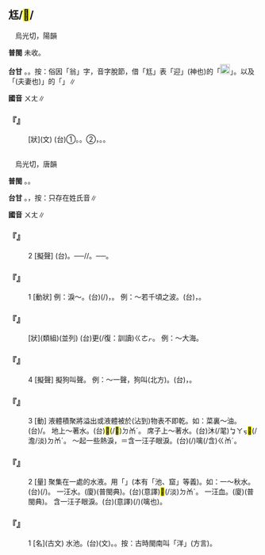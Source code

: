 
==尪/<mark>&#xffba7;</mark>/{{ruby|<mark>&#xffcce;</mark>|ㄨㄤ}}==

　烏光切，陽韻

'''普閩''' 未收。

'''台甘''' {{ruby|(文)|ㆲ}}。{{ruby|(語)|ㄤ}}。按：俗因「翁」字，音字脫節，借「尪」表「迎{{ruby|翁|ㄤ}}」(神也)的「[[File:fa73.png|20px]]」。以及「{{ruby|翁|ㄤ}}{{ruby|姥|ㆠㆦˋ}}(夫妻也)」的「{{ruby|翁|ㄤ}}」∥

'''國音''' <rt>ㄨㄤ</rt>∥

    

==='''『{{ruby|尪|ㄨㄤ}}』'''===
: [狀](文) (台)①{{ruby|跛|ㄅㄞˋ}}{{ruby|腳|ㄎㄚ}}。{{ruby|癶|ㄆㄨㄚㆵ}}{{ruby|骹|ㄎㄚ}}。②{{ruby|病|ㄅㆪ˫}}{{ruby|/|ㄅㆥ˫}}{{ruby|弱|ㄌㄧㆦㆶ ͘}}{{ruby|/|ㆢㄧㆦㆶ ͘}}，{{ruby|荏|ㄌㆰˋ}}{{ruby|弱|ㆢㄧㆦㆶ ͘}}{{ruby|/|ㄌㄧㆦㆶ ͘}}。{{ruby|軟|ㄌㄨㄢˋ}}{{ruby|弱|ㆢㄧㆦㆶ ͘}}{{ruby|/|ㄌㄧㆦㆶ ͘}}。
    

=={{ruby|汪|ㄨㄤ}}==

　烏光切，唐韻

'''普閩''' {{ruby|(文)|ㆲ}}。{{ruby|(白)|ㄤ}}。

'''台甘''' {{ruby|(文)|ㆲ}}。{{ruby|(語)|ㄤ}}，按：只存在姓氏音∥

'''國音''' <rt>ㄨㄤ</rt>∥

    

==='''『{{ruby|汪|ㄨㄤ}}{{ruby|汪|ㄨㄤ}}』'''===
:2  [擬聲] (台){{ruby|狗|ㄍㄠˋ}}{{ruby|吼|ㄏㄠˋ}}{{ruby|丌|ㆤ}}{{ruby|聲|ㄒㄧㆩ}}。──{{ruby|( )|ㄨㄤˋ}}{{ruby|( )|ㄨㄤˋ}}/{{ruby|( )|ㄏㆱˋ}}{{ruby|( )|ㄏㆱˋ}}/{{ruby|( )|ㄏㆯˋ}}{{ruby|( )|ㄏㆯˋ}}。{{ruby|狗|ㄍㄠˋ}}{{ruby|受|ㄒㄧㄨ˫}}{{ruby|傷|ㄒㄧㆲ}}{{ruby|時|ㄒㄧˊ}}{{ruby|丌|ㆤ}}{{ruby|吼|ㄏㄠˋ}}{{ruby|聲|ㄒㄧㆩ}}──{{ruby|( )|ㄫㄞˋ}}{{ruby|( )|ㄫㄞˋ}}{{ruby|叫|ㄍㄧㄜ˪}}。
    

==='''『{{ruby|汪|ㄨㄤ}}{{ruby|汪|ㄨㄤ}}』'''===
:1  [動狀] 例：淚～。(台){{ruby|目|ㆠㄚㆶ ͘}}{{ruby|滓|ㄗㄞˋ}}(/{{ruby|屎|ㄙㄞˋ}}){{ruby|含|ㄍㆰˊ}}{{ruby|目|ㆠㄚㆶ ͘}}{{ruby|墘|ㄍㆪˊ}}，{{ruby|一|ㄧㆵ}}{{ruby|直|ㄉㄧㆵ ͘}}{{ruby|<mark>&#xffa49;</mark>|ㆠㆤㆷ}}{{ruby|/|ㆠㄨㆤㆷ ͘}}{{ruby|輾|ㄌㄧㄣ˪}}{{ruby|落|ㄌㄜㆷ ͘}}{{ruby|來|·ㄌㄞˊ}}{{ruby|丌|ㆤ}}{{ruby|款|ㄎㄨㄢˋ}}。 例：～若千頃之波。(台){{ruby|汪|ㆲ}}{{ruby|汪|ㆲ}}，{{ruby|水|ㄗㄨㄧˋ}}{{ruby|深|ㄑㄧㆬ}}{{ruby|闊|ㄎㄨㄚㆷ}}{{ruby|丌|ㆤ}}{{ruby|款|ㄎㄨㄢˋ}}。
    

==='''『{{ruby|汪|ㄨㄤ}}{{ruby|洋|ㄧㄤˊ}}』'''===
: [狀](類組)(並列) (台){{ruby|海|ㄏㄞˋ}}{{ruby|水|ㄗㄨㄧˋ}}{{ruby|深|ㄑㄧㆬ}}更(/復：訓讀)<rt>ㄍㄜㆷ</rt>{{ruby|/|ㄍㄜ˪}}{{ruby|闊|ㄎㄨㄚㆷ}}{{ruby|丌|ㆤ}}{{ruby|款|ㄎㄨㄢˋ}}。 例：～大海。
    

==='''『{{ruby|汪|ㄨㄤ}}』'''===
:4  [擬聲] 擬狗叫聲。 例：～一聲，狗叫(北方)。(台){{ruby|狗|ㄍㄠˋ}}，{{ruby|( )|ㄏㆱˋ}}{{ruby|( )|ㄏㆱˋ}}{{ruby|叫|ㄍㄧㄜ˪}}。
    

==='''『{{ruby|汪|ㄨㄤ}}』'''===
:3  [動] 液體積聚將溢出或液體被於(沾到)物表不即乾。如：菜裏～油。(台){{ruby|菜|ㄘㄞ˪}}{{ruby|湯|ㄊㆭ}}{{ruby|油|ㄧㄨˊ}}{{ruby|( )|ㄌㄚㆴ}}{{ruby|( )|ㄌㄚㆴ}}/{{ruby|( )|ㄌㆤㆷ}}{{ruby|( )|ㄌㆤㆷ}}{{{ruby|油|ㄧㄨˊ}}{{ruby|氣|ㄎㄧ˪}}{{ruby|傷|ㄒㄧㆧ}}{{ruby|/|ㄒㄧㆫ}}穧(/濟/多：訓讀)<rt>ㄗㆤ˫</rt>{{ruby|/|ㄗㄨㆤ˫}}}。 地上～著水。(台){{ruby|塗|ㄊㆦˊ}}{{ruby|腳|ㄎㄚ}}<mark>&#xffc68;</mark>(/<mark>&#xffcc6;</mark>)<rt>ㄉㆰˊ</rt>{{ruby|漉|ㄌㆦㆶ ͘}}{{ruby|漉|ㄌㆦㆶ ͘}}。 席子上～著水。(台){{ruby|席|ㄑㄧㄜㆷ ͘}}{{ruby|仔|ㄚ}}{{ruby|頂|ㄉㄧㄥˋ}}沐(/毣)<rt>ㆠㄚㆶ</rt>{{ruby|著|ㄉㄧㄜㆷ ͘}}{{ruby|水|ㄗㄨㄧˋ}}<mark>&#xffc68;</mark>(/澹/淡)<rt>ㄉㆰˊ</rt>{{ruby|漉|ㄌㆦㆶ}}{{ruby|漉|ㄌㆦㆶ}}。 ～起一些熱淚，＝含一汪子眼淚。(台){{ruby|目|ㆠㄚㆶ ͘}}{{ruby|滓|ㄗㄞˋ}}(/{{ruby|屎|ㄙㄞˋ}})噙(/含)<rt>ㄍㆰˊ</rt>{{ruby|目|ㆠㄚㆶ ͘}}{{ruby|墘|ㄍㆪˊ}}{{ruby|/|ㄍㆪ}}。
    

==='''『{{ruby|汪|ㄨㄤ}}』'''===
:2  [量] {{ruby|數|ㄕㄨˇ}}聚集在一處的水液。用「{{ruby|汪|ㄨㄤ}}」(本有「池、窟」等義)。如：一～秋水。(台){{ruby|一|ㄐㄧㆵ ͘}}{{ruby|堀|ㄎㄨㆵ}}(/{{ruby|池|ㄉㄧˊ}}){{ruby|秋|ㄑㄧㄨ}}{{ruby|水|ㄗㄨㄧˋ}}。 一汪水。(廈){{ruby|一|ㄐㄧㆵ ͘}}{{ruby|沐|ㆠㄚㆶ}}{{ruby|水|ㄗㄨㄧˋ}}(普閩典)。(台)(意譯)<mark>&#xffc68;</mark>(/淡)<rt>ㄉㆰˊ</rt>{{ruby|一|ㄐㄧㆵ ͘}}{{ruby|跡|ㄌㄧㄚㆷ}}。 一汪血。(廈){{ruby|一|ㄐㄧㆵ ͘}}{{ruby|沐|ㆠㆦㆶ}}{{ruby|血|ㄏㄨㄧㆷ}}(普閩典)。 含一汪子眼淚。(台)(意譯){{ruby|目|ㆠㄚㆶ ͘}}{{ruby|滓|ㄗㄞˋ}}(/{{ruby|屎|ㄙㄞˋ}}){{ruby|含|ㄍㆰˊ}}(噙也){{ruby|目|ㆠㄚㆶ ͘}}{{ruby|墘|ㄍㆪˊ}}。
    

==='''『{{ruby|汪|ㄨㄤ}}』'''===
:1  [名](古文) 水池。(台)(文){{ruby|水|ㄗㄨㄧˋ}}{{ruby|池|ㄉㄧˊ}}。{{ruby|水|ㄗㄨㄧˋ}}{{ruby|窟|ㄎㄨㆵ}}{{ruby|仔|ㄚ}}。按：古時閩南叫「洋」(方言)。
    

